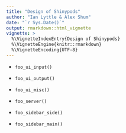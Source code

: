 ```yaml
---
title: "Design of Shinypods"
author: "Ian Lyttle & Alex Shum"
date: "`r Sys.Date()`"
output: rmarkdown::html_vignette
vignette: >
  %\VignetteIndexEntry{Design of Shinypods}
  %\VignetteEngine{knitr::rmarkdown}
  %\VignetteEncoding{UTF-8}
---
```


- `foo_ui_input()` 
- `foo_ui_output()`
- `foo_ui_misc()`
- `foo_server()`

- `foo_sidebar_side()`
- `foo_sidebar_main()`


